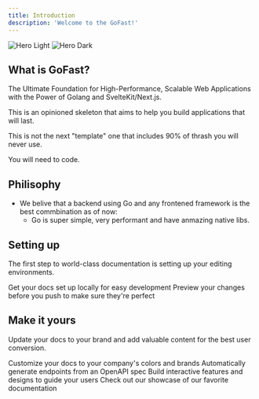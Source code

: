 ```yaml
---
title: Introduction
description: 'Welcome to the GoFast!'
---
```


<img
  className='block dark:hidden'
  src='/images/hero-light.svg'
  alt='Hero Light'
/>
<img
  className='hidden dark:block'
  src='/images/hero-dark.svg'
  alt='Hero Dark'
/>

## What is GoFast?

The Ultimate Foundation for High-Performance, Scalable Web Applications with the Power of Golang and SvelteKit/Next.js.

This is an opinioned skeleton that aims to help you build applications that will last.

This is not the next "template" one that includes 90% of thrash you will never use.

You will need to code.

## Philisophy

- We belive that a backend using Go and any frontened framework is the best commbination as of now:
  - Go is super simple, very performant and have anmazing native libs.

## Setting up

The first step to world-class documentation is setting up your editing environments.

<CardGroup cols={2}>
  <Card
    title='Edit Your Docs'
    icon='pen-to-square'
    href='https://mintlify.com/docs/quickstart'
  >
    Get your docs set up locally for easy development
  </Card>
  <Card
    title='Preview Changes'
    icon='image'
    href='https://mintlify.com/docs/development'
  >
    Preview your changes before you push to make sure they're perfect
  </Card>
</CardGroup>

## Make it yours

Update your docs to your brand and add valuable content for the best user conversion.

<CardGroup cols={2}>
  <Card
    title='Customize Style'
    icon='palette'
    href='https://mintlify.com/docs/settings/global'
  >
    Customize your docs to your company's colors and brands
  </Card>
  <Card
    title='Reference APIs'
    icon='code'
    href='https://mintlify.com/docs/api-playground/openapi'
  >
    Automatically generate endpoints from an OpenAPI spec
  </Card>
  <Card
    title='Add Components'
    icon='screwdriver-wrench'
    href='https://mintlify.com/docs/components/accordion'
  >
    Build interactive features and designs to guide your users
  </Card>
  <Card
    title='Get Inspiration'
    icon='stars'
    href='https://mintlify.com/customers'
  >
    Check out our showcase of our favorite documentation
  </Card>
</CardGroup>
